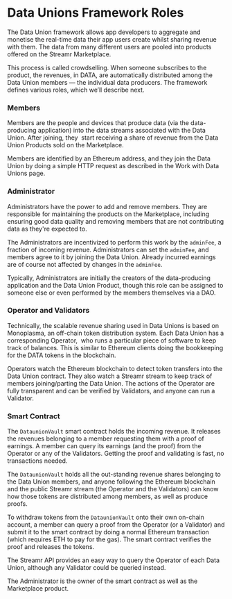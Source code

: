 # Data Unions Framework Roles

The Data Union framework allows app developers to aggregate and monetise the real-time data their app users create whilst sharing revenue with them. The data from many different users are pooled into products offered on the Streamr Marketplace. 

This process is called crowdselling. When someone subscribes to the product, the revenues, in DATA, are automatically distributed among the Data Union members — the individual data producers. The framework defines various roles, which we’ll describe next.

### Members
Members are the people and devices that produce data (via the data-producing application) into the data streams associated with the Data Union. After joining, they  start receiving a share of revenue from the Data Union Products sold on the Marketplace. 

Members are identified by an Ethereum address, and they join the Data Union by doing a simple HTTP request as described in the Work with Data Unions page.

### Administrator
Administrators have the power to add and remove members. They are responsible for maintaining the products on the Marketplace, including ensuring good data quality and removing members that are not contributing data as they're expected to. 

The Administrators are incentivized to perform this work by the `adminFee`, a fraction of incoming revenue. Administrators can set the `adminFee`, and members agree to it by joining the Data Union. Already incurred earnings are of course not affected by changes in the `adminFee`.

Typically, Administrators are initially the creators of the data-producing application and the Data Union Product, though this role can be assigned to someone else or even performed by the members themselves via a DAO.

### Operator and Validators

Technically, the scalable revenue sharing used in Data Unions is based on Monoplasma, an off-chain token distribution system. Each Data Union has a corresponding Operator,  who runs a particular piece of software to keep track of balances. This is similar to Ethereum clients doing the bookkeeping for the DATA tokens in the blockchain.

Operators watch the Ethereum blockchain to detect token transfers into the Data Union contract. They also watch a Streamr stream to keep track of members joining/parting the Data Union. The actions of the Operator are fully transparent and can be verified by Validators, and anyone can run a Validator.

### Smart Contract
The `DataunionVault` smart contract holds the incoming revenue. It releases the revenues belonging to a member requesting them with a proof of earnings. A member can query its earnings (and the proof) from the Operator or any of the Validators. Getting the proof and validating is fast, no transactions needed.

The `DataunionVault` holds all the out-standing revenue shares belonging to the Data Union members, and anyone following the Ethereum blockchain and the public Streamr stream (the Operator and the Validators) can know how those tokens are distributed among members, as well as produce proofs.

To withdraw tokens from the `DataunionVault` onto their own on-chain account, a member can query a proof from the Operator (or a Validator) and submit it to the smart contract by doing a normal Ethereum transaction (which requires ETH to pay for the gas). The smart contract verifies the proof and releases the tokens.

The Streamr API provides an easy way to query the Operator of each Data Union, although any Validator could be queried instead.

The Administrator is the owner of the smart contract as well as the Marketplace product.
